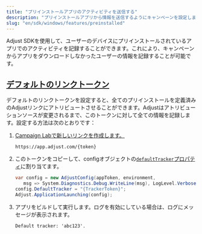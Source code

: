 ```yaml
---
title: "プリインストールアプリのアクティビティを送信する"
description: "プリインストールアプリから情報を送信するようにキャンペーンを設定します。"
slug: "en/sdk/windows/features/preinstalled"
---
```

Adjust SDKを使用して、ユーザーのデバイスにプリインストールされているアプリでのアクティビティを記録することができます。これにより、キャンペーンからアプリをダウンロードしなかったユーザーの情報を記録することが可能です。

[デフォルトのリンクトークン](default-link-token)
-----------------------------------

デフォルトのリンクトークンを設定すると、全てのプリインストールを定義済みのAdjustリンクにアトリビュートさせることができます。Adjustはアトリビューションソースが変更されるまで、このトークンに対して全ての情報を記録します。設定する方法は次のとおりです：

1. [Campaign Labで新しいリンクを作成します。](https://help.adjust.com/en/article/links)

   ```text
   https://app.adjust.com/{token}
   ```

2. このトークンをコピーして、configオブジェクトの[`defaultTracker`プロパティ](/en/sdk/flutter/configuration#set-default-link-token)に割り当てます。

   <codeblock highlight="{range: 3}"> 

   ```cs
   var config = new AdjustConfig(appToken, environment,
      msg => System.Diagnostics.Debug.WriteLine(msg), LogLevel.Verbose);
   config.DefaultTracker = "{TrackerToken}";
   Adjust.ApplicationLaunching(config);
   ```

   </CodeBlock> 
3. アプリをビルドして実行します。ログを有効にしている場合は、ログにメッセージが表示されます。 

   ```text
   Default tracker: 'abc123'.
   ```

